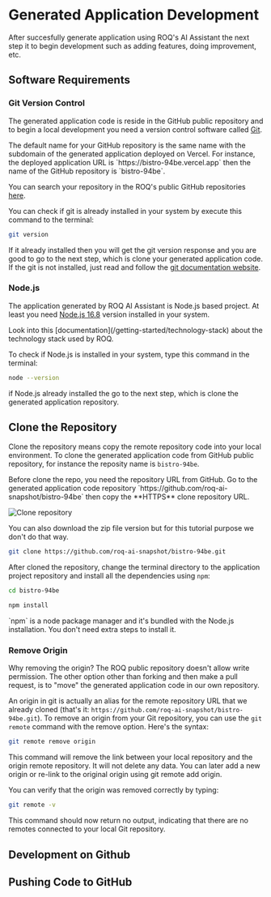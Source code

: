 
# Generated Application Development

After succesfully generate application using ROQ's AI Assistant the next step it to begin development such as adding features, doing improvement, etc.  

## Software Requirements

### Git Version Control

The generated application code is reside in the GitHub public repository and to begin a local development you need a version control software called [Git](https://git-scm.com/).

<Callout type="info">
The default name for your GitHub repository is the same name with the subdomain of  the generated application deployed on Vercel. For instance, the deployed application URL is `https://bistro-94be.vercel.app` then the name of the GitHub repository is `bistro-94be`. 

You can search your repository in the ROQ's public GitHub repositories [here](/https://github.com/roq-ai-snapshot).
</Callout>

You can check if git is already installed in your system by execute this command to the terminal:

```sh
git version
```

If it already installed then you will get the git version response and you are good to go to the next step, which is clone your generated application code. If the git is not installed, just read and follow the [git documentation website](https://git-scm.com/book/en/v2/Getting-Started-Installing-Git).

### Node.js

The application generated by ROQ AI Assistant is Node.js based project. At least you need [Node.js 16.8](https://nodejs.org/) version installed in your system. 

<Callout type="info">
Look into this [documentation](/getting-started/technology-stack) about the technology stack used by ROQ.
</Callout>

To check if Node.js is installed in your system, type this command in the terminal:

```sh
node --version
```
 if Node.js already installed  the go to the next step, which is clone the generated application repository. 

## Clone the Repository

Clone the repository means copy the remote repository code into your local environment. To clone the generated application code from GitHub public repository, for instance the reposity name is `bistro-94be`.

<Callout type="info">
Before clone the repo, you need the repository URL from GitHub. Go to the generated application code repository `https://github.com/roq-ai-snapshot/bistro-94be` then copy the **HTTPS** clone repository URL. 

![Clone repository](/clone-repository.png)

You can also download the zip file version but for this tutorial purpose we don't do that way.
</Callout>


```sh
git clone https://github.com/roq-ai-snapshot/bistro-94be.git
```

After cloned the repository, change the terminal directory to the application project repository and install all the dependencies using `npm`:

```sh
cd bistro-94be

npm install
```

<Callout type="info">
`npm` is a node package manager and it's bundled with the Node.js installation. You don't need extra steps to install it.
</Callout>

### Remove Origin

<Callout type="info">
Why removing the origin? The ROQ public repository doesn't allow write permission. The other option other than forking and then make a pull request, is to "move" the generated application code in our own repository.
</Callout>

An origin in git is actually an alias for the remote repository URL  that we already cloned (that's it: `https://github.com/roq-ai-snapshot/bistro-94be.git`). To remove an origin from your Git repository, you can use the `git remote` command with the remove option. Here's the syntax:

```bash
git remote remove origin
```

This command will remove the link between your local repository and the origin remote repository. It will not delete any data. You can later add a new origin or re-link to the original origin using git remote add origin.

You can verify that the origin was removed correctly by typing:

```bash
git remote -v
```

This command should now return no output, indicating that there are no remotes connected to your local Git repository.






## Development on Github

## Pushing Code to GitHub

